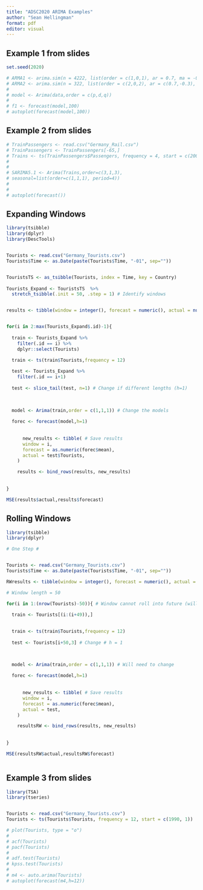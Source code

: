 ```yaml
---
title: "ADSC2020 ARIMA Examples"
author: "Sean Hellingman"
format: pdf
editor: visual
---
```


## Example 1 from slides

```r

set.seed(2020)

# ARMA1 <- arima.sim(n = 4222, list(order = c(1,0,1), ar = 0.7, ma = -0.4))
# ARMA2 <- arima.sim(n = 322, list(order = c(2,0,2), ar = c(0.7,-0.3), ma = c(-0.4,0.4)))
# 
# model <- Arima(data,order = c(p,d,q))
# 
# f1 <- forecast(model,100)
# autoplot(forecast(model,100))
```

## Example 2 from slides

```r


# TrainPassengers <- read.csv("Germany_Rail.csv")
# TrainPassengers <- TrainPassengers[-65,]
# Trains <- ts(TrainPassengers$Passengers, frequency = 4, start = c(2004, 1))
# 
# 
# SARIMA5.1 <- Arima(Trains,order=c(3,1,3),
# seasonal=list(order=c(1,1,1), period=4))
# 
# 
# autoplot(forecast())
```

## Expanding Windows

```r

library(tsibble)
library(dplyr)
library(DescTools)


Tourists <- read.csv("Germany_Tourists.csv")
Tourists$Time <- as.Date(paste(Tourists$Time, "-01", sep=""))


TouristsTS <- as_tsibble(Tourists, index = Time, key = Country)
  
Tourists_Expand <- TouristsTS  %>% 
  stretch_tsibble(.init = 50, .step = 1) # Identify windows


results <- tibble(window = integer(), forecast = numeric(), actual = numeric())


for(i in 2:max(Tourists_Expand$.id)-1){
  
  train <- Tourists_Expand %>% 
    filter(.id == i) %>% 
    dplyr::select(Tourists)

  train <- ts(train$Tourists,frequency = 12)
  
  test <- Tourists_Expand %>% 
    filter(.id == i+1) 
  
  test <- slice_tail(test, n=1) # Change if different lengths (h=1)
  

  
  model <- Arima(train,order = c(1,1,1)) # Change the models
  
  forec <- forecast(model,h=1)
  
  
      new_results <- tibble( # Save results
      window = i,
      forecast = as.numeric(forec$mean),
      actual = test$Tourists,
    )

    results <- bind_rows(results, new_results)
  
  
}

MSE(results$actual,results$forecast)


```

## Rolling Windows

```r

library(tsibble)
library(dplyr)

# One Step #


Tourists <- read.csv("Germany_Tourists.csv")
Tourists$Time <- as.Date(paste(Tourists$Time, "-01", sep=""))

RWresults <- tibble(window = integer(), forecast = numeric(), actual = numeric())

# Window length = 50

for(i in 1:(nrow(Tourists)-50)){ # Window cannot roll into future (will need to change)
  
  train <- Tourists[(i:(i+49)),]
    

  train <- ts(train$Tourists,frequency = 12)
  
  test <- Tourists[i+50,3] # Change # h = 1


  
  model <- Arima(train,order = c(1,1,1)) # Will need to change
  
  forec <- forecast(model,h=1)
  
  
      new_results <- tibble( # Save results
      window = i,
      forecast = as.numeric(forec$mean),
      actual = test,
    )

    resultsRW <- bind_rows(results, new_results)
  
  
}

MSE(resultsRW$actual,resultsRW$forecast)



```

## Example 3 from slides

```r

library(TSA)
library(tseries)


Tourists <- read.csv("Germany_Tourists.csv")
Tourists <- ts(Tourists$Tourists, frequency = 12, start = c(1990, 1))

# plot(Tourists, type = "o")
# 
# acf(Tourists)
# pacf(Tourists)
# 
# adf.test(Tourists)
# kpss.test(Tourists)
# 
# m4 <- auto.arima(Tourists)
# autoplot(forecast(m4,h=12))
```
